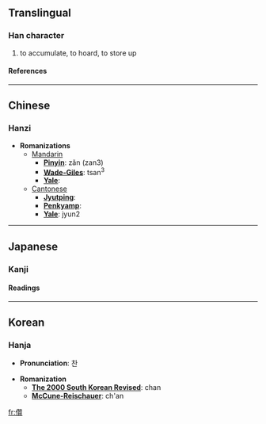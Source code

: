 ==Translingual==
===Han character===
{{Han char|rad=人|as=19|sn=21|four=2428<sub>6</sub>|canj=人竹山金 (OHUC)}}
# to accumulate, to hoard, to store up
====References====
{{Han ref|kx=0121.400|dkj=01315|dj=0257.040|hdz=10239.040|uh=5139|ud=20793|bh=F5C1|bd=62913}}
----

==Chinese==
===Hanzi===


* '''Romanizations'''
** [[Mandarin]]
*** '''[[Pinyin]]''': zǎn (zan3)
*** '''[[Wade-Giles]]''': tsan<sup>3</sup>
*** '''[[Yale]]''': 
**[[Cantonese]]
***'''[[Jyutping]]''':
***'''[[Penkyamp]]''': 
***'''[[Yale]]''': jyun2


----
==Japanese==
===Kanji===
{{ja-kanji|grade=|rs=人19}}
====Readings====
{{ja-readings|on=[[さん]] (san)|kun=[[あつめる]] (atsumeru), [[あつまる]] (atsumaru)}}


----
==Korean==
===Hanja===

* '''Pronunciation''': 찬

* '''Romanization'''
** '''[[The 2000 South Korean Revised Romanization|The 2000 South Korean Revised]]''': chan
** '''[[McCune-Reischauer]]''': ch'an


[[fr:儹]]